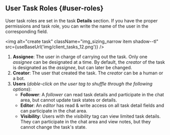 
## User Task Roles {#user-roles}
User task roles are set in the task **Details** section. If you have the proper permissions and task role, you can write the name of the user in the corresponding field.

<div className="container">
<div className="row">
<div className="col col--6">


<img alt="create task" className="img_sizing_narrow item shadow--tl" src={useBaseUrl('img/client_tasks_12.png')} />
<br/>

</div>
<div className="col col--6">

1. **Assignee**: The user in charge of carrying out the task. Only one _assignee_ can be designated at a time. By default, the _creator_ of the task is designated as the _assignee_, but can later be changed.
2. **Creator**: The user that created the task. The _creator_ can be a human or a bot.
3. **Users** (_doble-click on the user tag to shuffle through the following options_):
    - **Follower**: A _follower_ can read task details and participate in the chat area, but cannot update task states or details.
    - **Editor**: An _editor_ has read & write access on all task detail fields and can participate in the chat area.
    - **Visibility**: Users with the _visibility_ tag can view limited task details. They can participate in the chat area and view notes, but they cannot change the task's state.

</div>
</div>
</div>